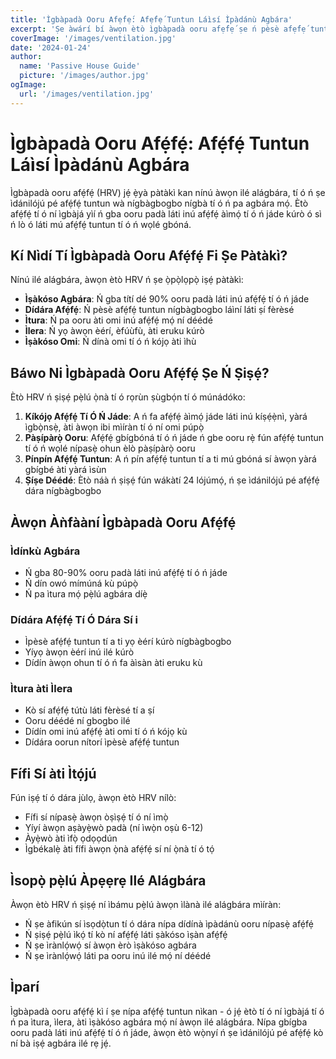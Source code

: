 ```yaml
---
title: 'Ìgbàpadà Ooru Afẹ́fẹ́: Afẹ́fẹ́ Tuntun Láìsí Ìpàdánù Agbára'
excerpt: 'Ṣe àwárí bí àwọn ètò ìgbàpadà ooru afẹ́fẹ́ ṣe ń pèsè afẹ́fẹ́ tuntun nígbà tí wọ́n ń pa agbára mọ́ ní àwọn ilé alágbára.'
coverImage: '/images/ventilation.jpg'
date: '2024-01-24'
author:
  name: 'Passive House Guide'
  picture: '/images/author.jpg'
ogImage:
  url: '/images/ventilation.jpg'
---
```


# Ìgbàpadà Ooru Afẹ́fẹ́: Afẹ́fẹ́ Tuntun Láìsí Ìpàdánù Agbára

Ìgbàpadà ooru afẹ́fẹ́ (HRV) jẹ́ ẹ̀yà pàtàkì kan nínú àwọn ilé alágbára, tí ó ń ṣe ìdánilójú pé afẹ́fẹ́ tuntun wà nígbàgbogbo nígbà tí ó ń pa agbára mọ́. Ètò afẹ́fẹ́ tí ó ní ìgbàjá yìí ń gba ooru padà láti inú afẹ́fẹ́ àìmọ́ tí ó ń jáde kúrò ó sì ń lò ó láti mú afẹ́fẹ́ tuntun tí ó ń wọlé gbóná.

## Kí Nìdí Tí Ìgbàpadà Ooru Afẹ́fẹ́ Fi Ṣe Pàtàkì?

Nínú ilé alágbára, àwọn ètò HRV ń ṣe ọ̀pọ̀lọpọ̀ iṣẹ́ pàtàkì:

- **Ìṣàkóso Agbára**: Ń gba títí dé 90% ooru padà láti inú afẹ́fẹ́ tí ó ń jáde
- **Dídára Afẹ́fẹ́**: Ń pèsè afẹ́fẹ́ tuntun nígbàgbogbo láìní láti ṣí fèrèsé
- **Ìtura**: Ń pa ooru àti omi inú afẹ́fẹ́ mọ́ ní déédé
- **Ìlera**: Ń yọ àwọn èérí, èfúùfù, àti eruku kúrò
- **Ìṣàkóso Omi**: Ń dínà omi tí ó ń kójọ àti ìhù

## Báwo Ni Ìgbàpadà Ooru Afẹ́fẹ́ Ṣe Ń Ṣiṣẹ́?

Ètò HRV ń ṣiṣẹ́ pẹ̀lú ọ̀nà tí ó rọrùn ṣùgbọ́n tí ó múnádóko:

1. **Kíkójọ Afẹ́fẹ́ Tí Ó Ń Jáde**: A ń fa afẹ́fẹ́ àìmọ́ jáde láti inú kíṣẹ́ẹ̀nì, yàrá ìgbọ̀nsẹ̀, àti àwọn ibi mìíràn tí ó ní omi púpọ̀
2. **Pàṣípàrọ̀ Ooru**: Afẹ́fẹ́ gbígbóná tí ó ń jáde ń gbe ooru rẹ̀ fún afẹ́fẹ́ tuntun tí ó ń wọlé nípasẹ̀ ohun èlò pàṣípàrọ̀ ooru
3. **Pínpín Afẹ́fẹ́ Tuntun**: A ń pín afẹ́fẹ́ tuntun tí a ti mú gbóná sí àwọn yàrá gbígbé àti yàrá ìsùn
4. **Ṣíṣe Déédé**: Ètò náà ń ṣiṣẹ́ fún wákàtí 24 lójúmọ́, ń ṣe ìdánilójú pé afẹ́fẹ́ dára nígbàgbogbo

## Àwọn Àǹfààní Ìgbàpadà Ooru Afẹ́fẹ́

### Ìdínkù Agbára
- Ń gba 80-90% ooru padà láti inú afẹ́fẹ́ tí ó ń jáde
- Ń dín owó mímúná kù púpọ̀
- Ń pa ìtura mọ́ pẹ̀lú agbára díẹ̀

### Dídára Afẹ́fẹ́ Tí Ó Dára Sí i
- Ìpèsè afẹ́fẹ́ tuntun tí a ti yọ èérí kúrò nígbàgbogbo
- Yíyọ àwọn èérí inú ilé kúrò
- Dídín àwọn ohun tí ó ń fa àìsàn àti eruku kù

### Ìtura àti Ìlera
- Kò sí afẹ́fẹ́ tútù láti fèrèsé tí a ṣí
- Ooru déédé ní gbogbo ilé
- Dídín omi inú afẹ́fẹ́ àti omi tí ó ń kójọ kù
- Dídára oorun nítorí ìpèsè afẹ́fẹ́ tuntun

## Fífi Sí àti Ìtọ́jú

Fún iṣẹ́ tí ó dára jùlọ, àwọn ètò HRV nílò:

- Fífi sí nípasẹ̀ àwọn òṣìṣẹ́ tí ó ní ìmọ̀
- Yíyí àwọn aṣàyẹ̀wò padà (ní ìwọ̀n oṣù 6-12)
- Àyẹ̀wò àti ìfọ̀ ọdọọdún
- Ìgbékalẹ̀ àti fífi àwọn ọ̀nà afẹ́fẹ́ sí ní ọ̀nà tí ó tọ́

## Ìsopọ̀ pẹ̀lú Àpẹẹrẹ Ilé Alágbára

Àwọn ètò HRV ń ṣiṣẹ́ ní ìbámu pẹ̀lú àwọn ìlànà ilé alágbára mìíràn:

- Ń ṣe àfikún sí ìsọdọ̀tun tí ó dára nípa dídínà ìpàdánù ooru nípasẹ̀ afẹ́fẹ́
- Ń ṣiṣẹ́ pẹ̀lú ìkọ́ tí kò ní afẹ́fẹ́ láti ṣàkóso ìṣàn afẹ́fẹ́
- Ń ṣe ìrànlọ́wọ́ sí àwọn èrò ìṣàkóso agbára
- Ń ṣe ìrànlọ́wọ́ láti pa ooru inú ilé mọ́ ní déédé

## Ìparí

Ìgbàpadà ooru afẹ́fẹ́ kì í ṣe nípa afẹ́fẹ́ tuntun nìkan - ó jẹ́ ètò tí ó ní ìgbàjá tí ó ń pa ìtura, ìlera, àti ìṣàkóso agbára mọ́ ní àwọn ilé alágbára. Nípa gbígba ooru padà láti inú afẹ́fẹ́ tí ó ń jáde, àwọn ètò wọ̀nyí ń ṣe ìdánilójú pé afẹ́fẹ́ kò ní bà iṣẹ́ agbára ilé rẹ jẹ́.
